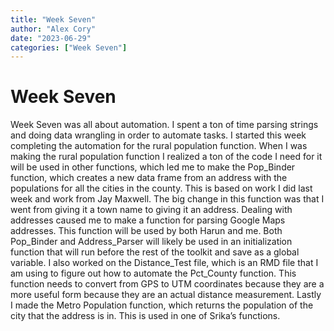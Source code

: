 ```yaml
---
title: "Week Seven"
author: "Alex Cory"
date: "2023-06-29"
categories: ["Week Seven"]
---
```


# Week Seven

Week Seven was all about automation. I spent a ton of time parsing strings and doing data wrangling in order to automate tasks. I started this week completing the automation for the rural population function. When I was making the rural population function I realized a ton of the code I need for it will be used in other functions, which led me to make the Pop_Binder function, which creates a new data frame from an address with the populations for all the cities in the county. This is based on work I did last week and work from Jay Maxwell. The big change in this function was that I went from giving it a town name to giving it an address. Dealing with addresses caused me to make a function for parsing Google Maps addresses. This function will be used by both Harun and me. Both Pop_Binder and Address_Parser will likely be used in an initialization function that will run before the rest of the toolkit and save as a global variable. I also worked on the Distance_Test file, which is an RMD file that I am using to figure out how to automate the Pct_County function. This function needs to convert from GPS to UTM coordinates because they are a more useful form because they are an actual distance measurement. Lastly I made the Metro Population function, which returns the population of the city that the address is in. This is used in one of Srika's functions.
